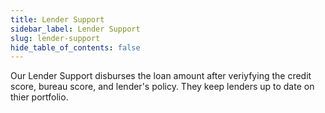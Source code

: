 ```yaml
---
title: Lender Support
sidebar_label: Lender Support
slug: lender-support
hide_table_of_contents: false
---
```


Our Lender Support disburses the loan amount after veriyfying the credit score, bureau score, and lender's policy. They keep lenders up to date on thier portfolio.